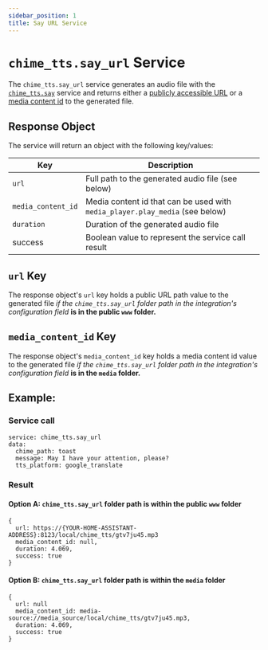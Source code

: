 ```yaml
---
sidebar_position: 1
title: Say URL Service
---
```


# `chime_tts.say_url` Service

The `chime_tts.say_url` service generates an audio file with the [`chime_tts.say`](../say-service) service and returns either a [publicly accessible URL](#url-key) or a [media content id](#media_content_id-key) to the generated file.

## Response Object

The service will return an object with the following key/values:

| Key                | Description |
|--------------------|-------------|
| `url`              | Full path to the generated audio file (see below) |
| `media_content_id` | Media content id that can be used with `media_player.play_media` (see below) |
| `duration`         | Duration of the generated audio file |
| success            | Boolean value to represent the service call result |

## `url` Key
The response object's `url` key holds a public URL path value to the generated file _if the `chime_tts.say_url` folder path in the integration's configuration field_ **is in the public `www` folder.**

## `media_content_id` Key
The response object's `media_content_id` key holds a media content id value to the generated file _if the `chime_tts.say_url` folder path in the integration's configuration field_ **is in the `media` folder.**

## Example:

### Service call
```
service: chime_tts.say_url
data:
  chime_path: toast
  message: May I have your attention, please?
  tts_platform: google_translate
```

### Result

#### Option A: `chime_tts.say_url` folder path is within the public `www` folder

```
{
  url: https://{YOUR-HOME-ASSISTANT-ADDRESS}:8123/local/chime_tts/gtv7ju45.mp3
  media_content_id: null,
  duration: 4.069,
  success: true
}
```

#### Option B: `chime_tts.say_url` folder path is within the `media` folder

```
{
  url: null
  media_content_id: media-source://media_source/local/chime_tts/gtv7ju45.mp3,
  duration: 4.069,
  success: true
}
```
